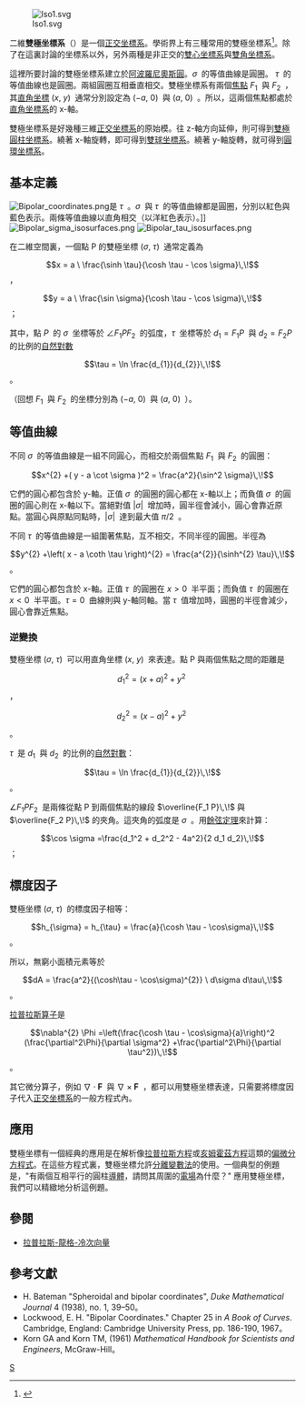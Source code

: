 {{noteTA
|G1=物理學
|1=zh-hans:楞次; zh-hant:冷次;
|2=zh-hans:威尔汉; zh-hant:威爾漢;
|3=zh-hans:威尔汉·楞次; zh-hant:威爾漢·冷次;
}}
{{Wikify|time=2020-12-26T15:20:03+00:00}}
[[File:Iso1.svg|thumb]]

二維'''雙極坐標系'''（{{lang-en|Bipolar coordinates}}）是一個[[正交坐標系|正交坐標系]]。學術界上有三種常用的雙極坐標系<ref name=bip>{{Cite web |url=http://mathworld.wolfram.com/ToroidalCoordinates.html |title=MathWorld 的雙極坐標系 |access-date=2008-04-21 |archive-date=2021-05-20 |archive-url=https://web.archive.org/web/20210520011726/https://mathworld.wolfram.com/ToroidalCoordinates.html |dead-url=no }}</ref>。除了在這裏討論的坐標系以外，另外兩種是非正交的[[雙心坐標系|雙心坐標系]]與[[雙角坐標系|雙角坐標系]]。

這裡所要討論的雙極坐標系建立於[[阿波羅尼奧斯圓|阿波羅尼奧斯圓]]。<math>\sigma\,\!</math> 的等值曲線是圓圈。 <math>\tau\,\!</math> 的等值曲線也是圓圈。兩組圓圈互相垂直相交。雙極坐標系有兩個[[焦點|焦點]] <math>F_{1}\,\!</math> 與 <math>F_{2}\,\!</math> ，其[[直角坐標系|直角坐標]] <math>(x,\ y)\,\!</math> 通常分別設定為 <math>( - a,\ 0)\,\!</math> 與 <math>(a,\ 0)\,\!</math> 。所以，這兩個焦點都處於[[直角坐標系|直角坐標系]]的 x-軸。

雙極坐標系是好幾種三維[[正交坐標系|正交坐標系]]的原始模。往 z-軸方向延伸，則可得到[[雙極圓柱坐標系|雙極圓柱坐標系]]。繞著 x-軸旋轉，即可得到[[雙球坐標系|雙球坐標系]]。繞著 y-軸旋轉，就可得到[[圓環坐標系|圓環坐標系]]。

==基本定義==
[[File:Bipolar_coordinates.png|thumb]]是 <math>\tau\,\!</math> 。<math>\sigma\,\!</math> 與 <math>\tau\,\!</math> 的等值曲線都是圓圈，分別以紅色與藍色表示。兩條等值曲線以直角相交（以洋紅色表示）。]]
[[File:Bipolar_sigma_isosurfaces.png|right]]
[[File:Bipolar_tau_isosurfaces.png|right]]

在二維空間裏，一個點 P 的雙極坐標 <math>(\sigma,\ \tau)\,\!</math> 通常定義為
:<math>x = a \ \frac{\sinh \tau}{\cosh \tau - \cos \sigma}\,\!</math>，
:<math>y = a \ \frac{\sin \sigma}{\cosh \tau - \cos \sigma}\,\!</math>；

其中，點 <math>P\,\!</math> 的 <math>\sigma\,\!</math> 坐標等於 <math>\angle F_{1} P F_{2}\,\!</math> 的弧度，<math>\tau\,\!</math> 坐標等於 <math>d_1=F_1 P\,\!</math> 與 <math>d_2=F_2 P\,\!</math> 的比例的[[自然對數|自然對數]]
:<math>\tau = \ln \frac{d_{1}}{d_{2}}\,\!</math>。

（回想 <math>F_1\,\!</math> 與 <math>F_2\,\!</math> 的坐標分別為 <math>( - a,\ 0)\,\!</math> 與 <math>(a,\ 0)\,\!</math> ）。

==等值曲線==
不同 <math>\sigma\,\!</math> 的等值曲線是一組不同圓心，而相交於兩個焦點 <math>F_1\,\!</math> 與 <math>F_2\,\!</math> 的圓圈：
:<math>x^{2} +( y - a \cot \sigma )^2 = \frac{a^2}{\sin^2 \sigma}\,\!</math>

它們的圓心都包含於 y-軸。正值 <math>\sigma\,\!</math> 的圓圈的圓心都在 x-軸以上；而負值 <math>\sigma\,\!</math> 的圓圈的圓心則在 x-軸以下。當絕對值 <math>\left| \sigma \right|\,\!</math> 增加時，圓半徑會減小，圓心會靠近原點。當圓心與原點同點時，<math>\left| \sigma \right|\,\!</math> 達到最大值 <math>\pi/2\,\!</math> 。

不同 <math>\tau\,\!</math> 的等值曲線是一組圍著焦點，互不相交，不同半徑的圓圈。半徑為
:<math>y^{2} +\left( x - a \coth \tau \right)^{2} = \frac{a^{2}}{\sinh^{2} \tau}\,\!</math> 。

它們的圓心都包含於 x-軸。正值 <math>\tau\,\!</math> 的圓圈在 <math>x>0\,\!</math> 半平面；而負值 <math>\tau\,\!</math> 的圓圈在 <math>x<0\,\!</math> 半平面。<math>\tau=0\,\!</math> 曲線則與 y-軸同軸。當 <math>\tau\,\!</math> 值增加時，圓圈的半徑會減少，圓心會靠近焦點。

===逆變換===
雙極坐標 <math>(\sigma,\ \tau)\,\!</math> 可以用直角坐標 <math>(x,\ y)\,\!</math> 來表達。點 P 與兩個焦點之間的距離是
:<math>d_{1}^{2} = (x + a)^{2} + y^{2}\,\!</math> ，
:<math>d_{2}^{2} = (x - a)^{2} + y^{2}\,\!</math> 。

<math>\tau\,\!</math> 是 <math>d_{1}\,\!</math> 與 <math>d_{2}\,\!</math> 的比例的[[自然對數|自然對數]]：
:<math>\tau = \ln \frac{d_{1}}{d_{2}}\,\!</math> 。

<math>\angle F_1PF_2\,\!</math> 是兩條從點 P 到兩個焦點的線段 <math>\overline{F_1 P}\,\!</math> 與 <math>\overline{F_2 P}\,\!</math> 的夾角。這夾角的弧度是 <math>\sigma\,\!</math> 。用[[餘弦定理|餘弦定理]]來計算：
:<math>\cos \sigma =\frac{d_1^2 + d_2^2 - 4a^2}{2 d_1 d_2}\,\!</math> ；

==標度因子==
雙極坐標 <math>(\sigma,\ \tau)\,\!</math> 的標度因子相等：
:<math>h_{\sigma} = h_{\tau} = \frac{a}{\cosh \tau - \cos\sigma}\,\!</math> 。

所以，無窮小面積元素等於
:<math>dA = \frac{a^2}{(\cosh\tau - \cos\sigma)^{2}} \ d\sigma d\tau\,\!</math> 。

[[拉普拉斯算子|拉普拉斯算子]]是
:<math>\nabla^{2} \Phi =\left(\frac{\cosh \tau - \cos\sigma}{a}\right)^2
(\frac{\partial^2\Phi}{\partial \sigma^2} +\frac{\partial^2\Phi}{\partial \tau^2})\,\!</math> 。 

其它微分算子，例如 <math>\nabla \cdot \mathbf{F}\,\!</math> 與 <math>\nabla \times \mathbf{F}\,\!</math> ，都可以用雙極坐標表達，只需要將標度因子代入[[正交坐標系|正交坐標系]]的一般方程式內。

==應用==
雙極坐標有一個經典的應用是在解析像[[拉普拉斯方程|拉普拉斯方程]]或[[亥姆霍茲方程|亥姆霍茲方程]]這類的[[偏微分方程式|偏微分方程式]]。在這些方程式裏，雙極坐標允許[[分離變數法|分離變數法]]的使用。一個典型的例題是，"有兩個互相平行的圓柱[[導體|導體]]，請問其周圍的[[電場|電場]]為什麼？" 應用雙極坐標，我們可以精緻地分析這例題。

==參閱==
*[[拉普拉斯-龍格-冷次向量#保守性與對稱性|拉普拉斯-龍格-冷次向量]]
{{正交坐標系}}

==參考文獻==
* H. Bateman "Spheroidal and bipolar coordinates", ''Duke Mathematical Journal'' 4 (1938), no. 1, 39–50。
* Lockwood, E. H. "Bipolar Coordinates." Chapter 25 in ''A Book of Curves''. Cambridge, England: Cambridge University Press, pp. 186-190, 1967。
* Korn GA and Korn TM, (1961) ''Mathematical Handbook for Scientists and Engineers'', McGraw-Hill。

<references />

[[Category:坐标系|S]]